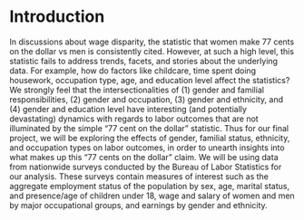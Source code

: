 # Introduction

In discussions about wage disparity, the statistic that women make 77 cents on the dollar vs men is consistently cited. However, at such a high level, this statistic fails to address trends, facets, and stories about the underlying data. For example, how do factors like childcare, time spent doing housework, occupation type, age, and education level affect the statistics? We strongly feel that the intersectionalities of (1) gender and familial responsibilities, (2) gender and occupation, (3) gender and ethnicity, and (4) gender and education level have interesting (and potentially devastating) dynamics with regards to labor outcomes that are not illuminated by the simple "77 cent on the dollar" statistic. Thus for our final project, we will be exploring the effects of gender, familial status, ethnicity, and occupation types on labor outcomes, in order to unearth insights into what makes up this "77 cents on the dollar" claim. We will be using data from nationwide surveys conducted by the Bureau of Labor Statistics for our analysis. These surveys contain measures of interest such as the aggregate employment status of the population by sex, age, marital status, and presence/age of children under 18, wage and salary of women and men by major occupational groups, and earnings by gender and ethnicity.
